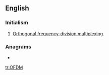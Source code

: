 ==English==

===Initialism===
{{rfc-header|Initialism}}
{{wikipedia|Orthogonal frequency-division multiplexing}}
{{en-initialism}}

# {{lb|en|electronics}} [[Orthogonal frequency-division multiplexing]].

===Anagrams===
* {{l|en|mod.F.}}
[[tr:OFDM]]